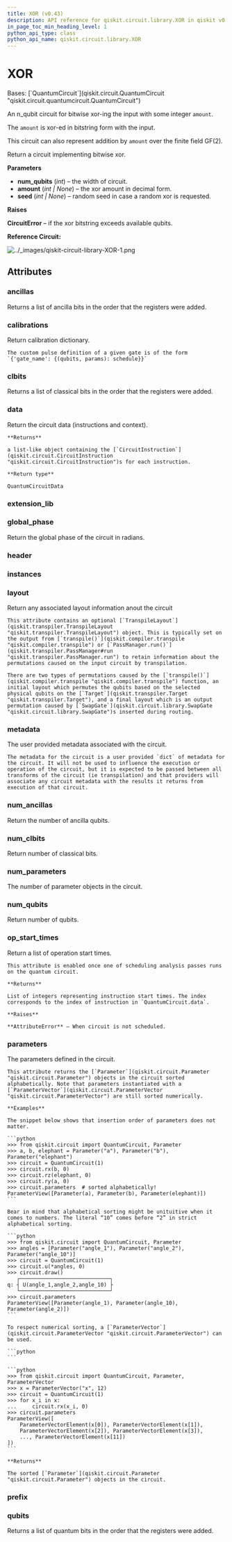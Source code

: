 ```yaml
---
title: XOR (v0.43)
description: API reference for qiskit.circuit.library.XOR in qiskit v0.43
in_page_toc_min_heading_level: 1
python_api_type: class
python_api_name: qiskit.circuit.library.XOR
---
```


# XOR

<Class id="qiskit.circuit.library.XOR" isDedicatedPage={true} github="https://github.com/qiskit/qiskit/tree/stable/0.24/qiskit/circuit/library/boolean_logic/quantum_xor.py" signature="XOR(num_qubits, amount=None, seed=None)" modifiers="class">
  Bases: [`QuantumCircuit`](qiskit.circuit.QuantumCircuit "qiskit.circuit.quantumcircuit.QuantumCircuit")

  An n\_qubit circuit for bitwise xor-ing the input with some integer `amount`.

  The `amount` is xor-ed in bitstring form with the input.

  This circuit can also represent addition by `amount` over the finite field GF(2).

  Return a circuit implementing bitwise xor.

  **Parameters**

  *   **num\_qubits** (*int*) – the width of circuit.
  *   **amount** (*int | None*) – the xor amount in decimal form.
  *   **seed** (*int | None*) – random seed in case a random xor is requested.

  **Raises**

  **CircuitError** – if the xor bitstring exceeds available qubits.

  **Reference Circuit:**

  ![../\_images/qiskit-circuit-library-XOR-1.png](/docs/images/api/qiskit/0.43/qiskit-circuit-library-XOR-1.avif)

  ## Attributes

  ### ancillas

  <Attribute id="qiskit.circuit.library.XOR.ancillas">
    Returns a list of ancilla bits in the order that the registers were added.
  </Attribute>

  ### calibrations

  <Attribute id="qiskit.circuit.library.XOR.calibrations">
    Return calibration dictionary.

    The custom pulse definition of a given gate is of the form `{'gate_name': {(qubits, params): schedule}}`
  </Attribute>

  ### clbits

  <Attribute id="qiskit.circuit.library.XOR.clbits">
    Returns a list of classical bits in the order that the registers were added.
  </Attribute>

  ### data

  <Attribute id="qiskit.circuit.library.XOR.data">
    Return the circuit data (instructions and context).

    **Returns**

    a list-like object containing the [`CircuitInstruction`](qiskit.circuit.CircuitInstruction "qiskit.circuit.CircuitInstruction")s for each instruction.

    **Return type**

    QuantumCircuitData
  </Attribute>

  ### extension\_lib

  <Attribute id="qiskit.circuit.library.XOR.extension_lib" attributeValue="'include &#x22;qelib1.inc&#x22;;'" />

  ### global\_phase

  <Attribute id="qiskit.circuit.library.XOR.global_phase">
    Return the global phase of the circuit in radians.
  </Attribute>

  ### header

  <Attribute id="qiskit.circuit.library.XOR.header" attributeValue="'OPENQASM 2.0;'" />

  ### instances

  <Attribute id="qiskit.circuit.library.XOR.instances" attributeValue="123" />

  ### layout

  <Attribute id="qiskit.circuit.library.XOR.layout">
    Return any associated layout information anout the circuit

    This attribute contains an optional [`TranspileLayout`](qiskit.transpiler.TranspileLayout "qiskit.transpiler.TranspileLayout") object. This is typically set on the output from [`transpile()`](qiskit.compiler.transpile "qiskit.compiler.transpile") or [`PassManager.run()`](qiskit.transpiler.PassManager#run "qiskit.transpiler.PassManager.run") to retain information about the permutations caused on the input circuit by transpilation.

    There are two types of permutations caused by the [`transpile()`](qiskit.compiler.transpile "qiskit.compiler.transpile") function, an initial layout which permutes the qubits based on the selected physical qubits on the [`Target`](qiskit.transpiler.Target "qiskit.transpiler.Target"), and a final layout which is an output permutation caused by [`SwapGate`](qiskit.circuit.library.SwapGate "qiskit.circuit.library.SwapGate")s inserted during routing.
  </Attribute>

  ### metadata

  <Attribute id="qiskit.circuit.library.XOR.metadata">
    The user provided metadata associated with the circuit.

    The metadata for the circuit is a user provided `dict` of metadata for the circuit. It will not be used to influence the execution or operation of the circuit, but it is expected to be passed between all transforms of the circuit (ie transpilation) and that providers will associate any circuit metadata with the results it returns from execution of that circuit.
  </Attribute>

  ### num\_ancillas

  <Attribute id="qiskit.circuit.library.XOR.num_ancillas">
    Return the number of ancilla qubits.
  </Attribute>

  ### num\_clbits

  <Attribute id="qiskit.circuit.library.XOR.num_clbits">
    Return number of classical bits.
  </Attribute>

  ### num\_parameters

  <Attribute id="qiskit.circuit.library.XOR.num_parameters">
    The number of parameter objects in the circuit.
  </Attribute>

  ### num\_qubits

  <Attribute id="qiskit.circuit.library.XOR.num_qubits">
    Return number of qubits.
  </Attribute>

  ### op\_start\_times

  <Attribute id="qiskit.circuit.library.XOR.op_start_times">
    Return a list of operation start times.

    This attribute is enabled once one of scheduling analysis passes runs on the quantum circuit.

    **Returns**

    List of integers representing instruction start times. The index corresponds to the index of instruction in `QuantumCircuit.data`.

    **Raises**

    **AttributeError** – When circuit is not scheduled.
  </Attribute>

  ### parameters

  <Attribute id="qiskit.circuit.library.XOR.parameters">
    The parameters defined in the circuit.

    This attribute returns the [`Parameter`](qiskit.circuit.Parameter "qiskit.circuit.Parameter") objects in the circuit sorted alphabetically. Note that parameters instantiated with a [`ParameterVector`](qiskit.circuit.ParameterVector "qiskit.circuit.ParameterVector") are still sorted numerically.

    **Examples**

    The snippet below shows that insertion order of parameters does not matter.

    ```python
    >>> from qiskit.circuit import QuantumCircuit, Parameter
    >>> a, b, elephant = Parameter("a"), Parameter("b"), Parameter("elephant")
    >>> circuit = QuantumCircuit(1)
    >>> circuit.rx(b, 0)
    >>> circuit.rz(elephant, 0)
    >>> circuit.ry(a, 0)
    >>> circuit.parameters  # sorted alphabetically!
    ParameterView([Parameter(a), Parameter(b), Parameter(elephant)])
    ```

    Bear in mind that alphabetical sorting might be unituitive when it comes to numbers. The literal “10” comes before “2” in strict alphabetical sorting.

    ```python
    >>> from qiskit.circuit import QuantumCircuit, Parameter
    >>> angles = [Parameter("angle_1"), Parameter("angle_2"), Parameter("angle_10")]
    >>> circuit = QuantumCircuit(1)
    >>> circuit.u(*angles, 0)
    >>> circuit.draw()
       ┌─────────────────────────────┐
    q: ┤ U(angle_1,angle_2,angle_10) ├
       └─────────────────────────────┘
    >>> circuit.parameters
    ParameterView([Parameter(angle_1), Parameter(angle_10), Parameter(angle_2)])
    ```

    To respect numerical sorting, a [`ParameterVector`](qiskit.circuit.ParameterVector "qiskit.circuit.ParameterVector") can be used.

    ```python
    ```

    ```python
    >>> from qiskit.circuit import QuantumCircuit, Parameter, ParameterVector
    >>> x = ParameterVector("x", 12)
    >>> circuit = QuantumCircuit(1)
    >>> for x_i in x:
    ...     circuit.rx(x_i, 0)
    >>> circuit.parameters
    ParameterView([
        ParameterVectorElement(x[0]), ParameterVectorElement(x[1]),
        ParameterVectorElement(x[2]), ParameterVectorElement(x[3]),
        ..., ParameterVectorElement(x[11])
    ])
    ```

    **Returns**

    The sorted [`Parameter`](qiskit.circuit.Parameter "qiskit.circuit.Parameter") objects in the circuit.
  </Attribute>

  ### prefix

  <Attribute id="qiskit.circuit.library.XOR.prefix" attributeValue="'circuit'" />

  ### qubits

  <Attribute id="qiskit.circuit.library.XOR.qubits">
    Returns a list of quantum bits in the order that the registers were added.
  </Attribute>
</Class>

